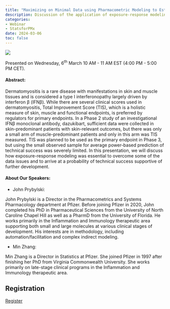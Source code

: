 ```yaml
---
title: "Maximizing on Minimal Data using Pharmacometric Modeling to Estimate the Probability of Technical Success: John Prybylski and Min Zhang"
description: Discussion of the application of exposure-response modeling to overcome small sample sizes in the context of making decisions based upon probabilities of technical success.
categories: 
- Webinar
- StatsforPMx
date: 2024-03-06
toc: false
---
```


![](/images/webinar-mar2024.png)

Presented on Wednesday, 6^th^ March 10 AM - 11 AM EST (4:00 PM - 5:00 PM CET).

#### Abstract:
Dermatomyositis is a rare disease with manifestations in skin and muscle tissues and is considered a type I interferonopathy largely driven by interferon β (IFNβ). While there are several clinical scores used in dermatomyositis, Total Improvement Score (TIS), which is a holistic measure of skin, muscle and functional endpoints, is preferred by regulators for primary endpoints. In a Phase 2 study of an investigational IFNβ monoclonal antibody, dazukibart, sufficient data were collected in skin-predominant patients with skin-relevant outcomes, but there was only a small arm of muscle-predominant patients and only in this arm was TIS measured. TIS was planned to be used as the primary endpoint in Phase 3, but using the small observed sample for average power-based prediction of technical success was severely limited. In this presentation, we will discuss how exposure-response modeling was essential to overcome some of the data issues and to arrive at a probability of technical success supportive of further development.

#### About Our Speakers:

-   John Prybylski:

John Prybylski is a Director in the Pharmacometrics and Systems Pharmacology department at Pfizer. Before joining Pfizer in 2020, John completed his PhD in Pharmaceutical Sciences from the University of North Caroline Chapel Hill as well as a PharmD from the University of Florida. He works primarily in the Inflammation and Immunology therapeutic area supporting both small and large molecules at various clinical stages of development. His interests are in methodology, including automation/facilitation and complex indirect modeling.

-   Min Zhang:

Min Zhang is a Director in Statistics at Pfizer. She joined Pfizer in 1997 after finishing her PhD from Virginia Commonwealth University. She works primarily on late-stage clinical programs in the Inflammation and Immunology therapeutic area.

## Registration

[Register](https://buff.ly/3uxcXtq){target="_blank"}
